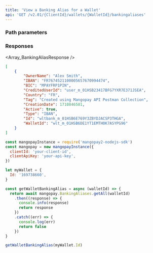 ```yaml
---
title: 'View a Banking Alias for a Wallet'  
api: 'GET /v2.01/{ClientId}/wallets/{WalletId}/bankingaliases'  
---
```


### Path parameters  

<WalletId />  

### Responses  

<AccordionGroup>

<Accordion title="200">  

<Array_BankingAliasResponse />  

</Accordion>

</AccordionGroup>  

<ResponseExample>  

```json 200  
[
    {
        "OwnerName": "Alex Smith",
        "IBAN": "FR7674521100005657670994474",
        "BIC": "MPAYFRP1PIN",
        "CreditedUserId": "user_m_01HSB23417BFG7YXR7E371JSEA",
        "Country": "FR",
        "Tag": "Created using Mangopay API Postman Collection",
        "CreationDate": 1710846581,
        "Active": true,
        "Type": "IBAN",
        "Id": "wltbank_m_01HSB6E769Y3ZBYDJACSP3THGA",
        "WalletId": "wlt_m_01HSB6DE1YT1EMTH0K7ASYPG96"
    }
]
```  

</ResponseExample>  

<RequestExample>  
  
```javascript NodeJS  
const mangopayInstance = require('mangopay2-nodejs-sdk')
const mangopay = new mangopayInstance({
  clientId: 'your-client-id',
  clientApiKey: 'your-api-key',
})

let myWallet = {
  Id: '169738660',
}

const getWalletBankingAlias = async (walletId) => {
  return await mangopay.BankingAliases.getAll(walletId)
    .then((response) => {
      console.info(response)
      return response
    })
    .catch((err) => {
      console.log(err)
      return false
    })
}

getWalletBankingAlias(myWallet.Id)  
```  

  
</RequestExample>